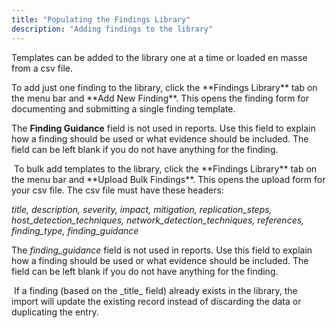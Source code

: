 ```yaml
---
title: "Populating the Findings Library"
description: "Adding findings to the library"
---
```



Templates can be added to the library one at a time or loaded en masse from a csv file.

<Tabs>
<Tab title="Add One FindingUpload Findings">
To add just one finding to the library, click the **Findings Library** tab on the menu bar and **Add New Finding**. This opens the finding form for documenting and submitting a single finding template.

The **Finding Guidance** field is not used in reports. Use this field to explain how a finding should be used or what evidence should be included. The field can be left blank if you do not have anything for the finding.

<Frame>
  <img src="../../images/features/image-15.avif" alt=""/>
</Frame>
</Tab>
<Tab title="Upload Findings">
To bulk add templates to the library, click the **Findings Library** tab on the menu bar and **Upload Bulk Findings**. This opens the upload form for your csv file. The csv file must have these headers:

_title, description, severity, impact, mitigation, replication\_steps, host\_detection\_techniques, network\_detection\_techniques, references, finding\_type, finding_guidance_

The _finding_guidance_ field is not used in reports. Use this field to explain how a finding should be used or what evidence should be included. The field can be left blank if you do not have anything for the finding.

<Frame>
  <img src="../../images/features/image-16.png" alt=""/>
</Frame>

<Info>
If a finding (based on the _title_ field) already exists in the library, the import will update the existing record instead of discarding the data or duplicating the entry.
</Info>
</Tab>
</Tabs>



